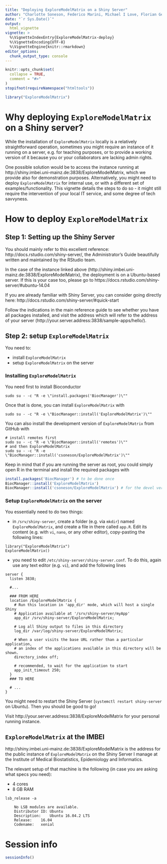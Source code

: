```yaml
---
title: "Deploying ExploreModelMatrix on a Shiny Server"
author: "Charlotte Soneson, Federico Marini, Michael I Love, Florian Geier and Michael B Stadler"
date: "`r Sys.Date()`"
output: 
  html_vignette
vignette: >
  %\VignetteIndexEntry{ExploreModelMatrix-deploy}
  %\VignetteEncoding{UTF-8} 
  %\VignetteEngine{knitr::rmarkdown}
editor_options: 
  chunk_output_type: console
---
```


```r
knitr::opts_chunk$set(
  collapse = TRUE,
  comment = "#>"
)
stopifnot(requireNamespace("htmltools"))
```

```r
library("ExploreModelMatrix")
```


# Why deploying `ExploreModelMatrix` on a Shiny server?

While the installation of `ExploreModelMatrix` locally is a relatively straightforward operation, sometimes you might require an instance of it running on a server, e.g. for teaching purposes, or to provide a working version of it because you or your collaborators are lacking admin rights.

One possible solution would be to access the instance running at http://shiny.imbei.uni-mainz.de:3838/ExploreModelMatrix, which we provide also for demonstration purposes.
Alternatively, you might need to deploy `ExploreModelMatrix` for internal use, or with a different set of examples/functionality.
This vignette details the steps to do so - it might still require the intervention of your local IT service, and some degree of tech savvyness.

# How to deploy `ExploreModelMatrix`

## Step 1: Setting up the Shiny Server

You should mainly refer to this excellent reference: http://docs.rstudio.com/shiny-server/, the Administrator's Guide beautifully written and maintained by the RStudio team.

In the case of the instance linked above (http://shiny.imbei.uni-mainz.de:3838/ExploreModelMatrix), the deployment is on a Ubuntu-based server. 
If this is your case too, please go to https://docs.rstudio.com/shiny-server/#ubuntu-14.04

If you are already familiar with Shiny Server, you can consider going directly here: http://docs.rstudio.com/shiny-server/#quick-start

Follow the indications in the main reference guide to see whether you have all packages installed, and visit the address which will refer to the address of your server  (http://your.server.address:3838/sample-apps/hello/). 

## Step 2: setup `ExploreModelMatrix`

You need to:

- install `ExploreModelMatrix`
- setup `ExploreModelMatrix` on the server

### Installing `ExploreModelMatrix`

You need first to install Bioconductor

```
sudo su - -c "R -e \"install.packages('BiocManager')\""
```

Once that is done, you can install `ExploreModelMatrix` with

```
sudo su - -c "R -e \"BiocManager::install('ExploreModelMatrix')\""
```

You can also install the development version of `ExploreModelMatrix` from GitHub with

```
# install remotes first
sudo su - -c "R -e \"BiocManager::install('remotes')\""
# and then ExploreModelMatrix
sudo su - -c "R -e \"BiocManager::install('csoneson/ExploreModelMatrix')\""
```

Keep in mind that if you are running the server as root, you could simply open R in the terminal and install the required packages with

```r
install.packages('BiocManager') # to be done once
BiocManager::install('ExploreModelMatrix')
BiocManager::install('csoneson/ExploreModelMatrix') # for the devel version on GitHub
```

### Setup `ExploreModelMatrix` on the server

You essentially need to do two things:

- in `/srv/shiny-server`, create a folder (e.g. via `mkdir`) named `ExploreModelMatrix`, and create a file in there called `app.R`. Edit its content (e.g. with `vi`, `nano`, or any other editor), copy-pasting the following lines:

```
library("ExploreModelMatrix")
ExploreModelMatrix()
```
- you need to edit `/etc/shiny-server/shiny-server.conf`. To do this, again use any text editor (e.g. `vi`),
and add the following lines 

```
server {
  listen 3838;

  #...

  ### FROM HERE
  location /ExploreModelMatrix {
    # Run this location in 'app_dir' mode, which will host a single Shiny
    # Application available at '/srv/shiny-server/myApp'
    app_dir /srv/shiny-server/ExploreModelMatrix;

    # Log all Shiny output to files in this directory
    log_dir /var/log/shiny-server/ExploreModelMatrix;

    # When a user visits the base URL rather than a particular application,
    # an index of the applications available in this directory will be shown.
    directory_index off;

    # recommended, to wait for the application to start
    app_init_timeout 250;
  }
  ### TO HERE

  # ...
}
```

You might need to restart the Shiny Server (`systemctl restart shiny-server` on Ubuntu). 
Then you should be good to go!

Visit http://your.server.address:3838/ExploreModelMatrix for your personal running instance.


## `ExploreModelMatrix` at the IMBEI

http://shiny.imbei.uni-mainz.de:3838/ExploreModelMatrix is the address for the public instance of `ExploreModelMatrix` on the Shiny Server I manage at the Institute of Medical Biostatistics, Epidemiology and Informatics.

The relevant setup of that machine is the following (in case you are asking what specs you need):

- 4 cores
- 8 GB RAM

```
lsb_release -a

	No LSB modules are available.
	Distributor ID:	Ubuntu
	Description:	Ubuntu 16.04.2 LTS
	Release:	16.04
	Codename:	xenial
```

# Session info {-}

```r
sessionInfo()
```

